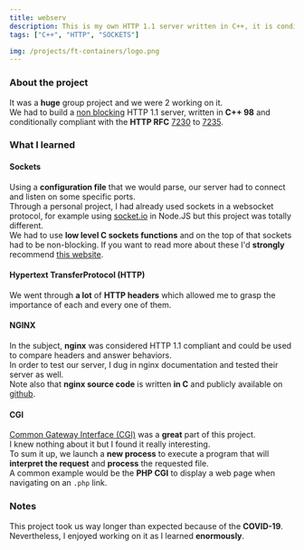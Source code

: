 ```yaml
---
title: webserv
description: This is my own HTTP 1.1 server written in C++, it is conditional compliant with the rfc 7230 to 7235.
tags: ["C++", "HTTP", "SOCKETS"]

img: /projects/ft-containers/logo.png
---
```


### About the project

It was a **huge** group project and we were 2 working on it. <br />
We had to build a [non blocking](https://en.wikipedia.org/wiki/Asynchronous_I/O) HTTP 1.1 server, written in **C++ 98** and conditionally compliant with the **HTTP RFC** [7230](https://tools.ietf.org/html/rfc7230) to [7235](https://tools.ietf.org/html/rfc7235).

### What I learned

#### Sockets

Using a **configuration file** that we would parse, our server had to connect and listen on some specific ports. <br />
Through a personal project, I had already used sockets in a websocket protocol, for example using [socket.io](https://socket.io/) in Node.JS but this project was totally different. <br />
We had to use **low level C sockets functions** and on the top of that sockets had to be non-blocking.
If you want to read more about these I'd **strongly** recommend [this website](http://dwise1.net/pgm/sockets/blocking.html).

#### Hypertext TransferProtocol (HTTP)

We went through **a lot** of **HTTP headers** which allowed me to grasp the importance of each and every one of them.

#### NGINX

In the subject, **nginx** was considered HTTP 1.1 compliant and could be used to compare headers and answer behaviors. <br />
In order to test our server, I dug in nginx documentation and tested their server as well. <br />
Note also that **nginx source code** is written **in C** and publicly available on [github](https://github.com/nginx/nginx).

#### CGI

[Common Gateway Interface (CGI)](https://en.wikipedia.org/wiki/Common_Gateway_Interface) was a **great** part of this project. <br />
I knew nothing about it but I found it really interesting. <br />
To sum it up, we launch a **new process** to execute a program that will **interpret the request** and **process** the requested file. <br />
A common example would be the **PHP CGI** to display a web page when navigating on an `.php` link.

### Notes

This project took us way longer than expected because of the **COVID-19**. <br />
Nevertheless, I enjoyed working on it as I learned **enormously**.
